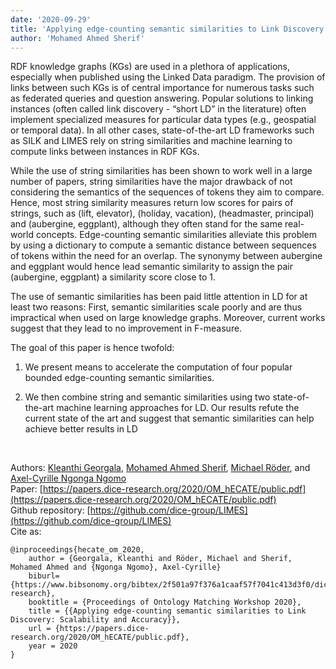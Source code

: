 ```yaml
---
date: '2020-09-29'
title: 'Applying edge-counting semantic similarities to Link Discovery: Scalability and Accuracy (OM-2020 - Long technical paper)'
author: 'Mohamed Ahmed Sherif'
---
```



RDF knowledge graphs (KGs) are used in a plethora of applications, especially when published using the Linked Data paradigm. The provision of links between such KGs is of central importance for numerous tasks such as federated queries and question answering. Popular solutions to linking instances (often called link discovery - “short LD” in the literature) often implement specialized measures for particular data types (e.g., geospatial or temporal data). In all other cases, state-of-the-art LD frameworks such as SILK and LIMES rely on string similarities and machine learning to compute links between instances in RDF KGs.

  

While the use of string similarities has been shown to work well in a large number of papers, string similarities have the major drawback of not considering the semantics of the sequences of tokens they aim to compare. Hence, most string similarity measures return low scores for pairs of strings, such as (lift, elevator), (holiday, vacation), (headmaster, principal) and (aubergine, eggplant), although they often stand for the same real-world concepts. Edge-counting semantic similarities alleviate this problem by using a dictionary to compute a semantic distance between sequences of tokens within the need for an overlap. The synonymy between aubergine and eggplant would hence lead semantic similarity to assign the pair (aubergine, eggplant) a similarity score close to 1.

The use of semantic similarities has been paid little attention in LD for at least two reasons: First, semantic similarities scale poorly and are thus impractical when used on large knowledge graphs. Moreover, current works suggest that they lead to no improvement in F-measure.

The goal of this paper is hence twofold:

1.  We present means to accelerate the computation of four popular bounded edge-counting semantic similarities.
    
2.  We then combine string and semantic similarities using two state-of-the-art machine learning approaches for LD. Our results refute the current state of the art and suggest that semantic similarities can help achieve better results in LD

<br />

Authors: [Kleanthi Georgala](https://dice-research.org/KleanthiGeorgala), [Mohamed Ahmed Sherif](https://dice-research.org/MohamedAhmedSherif), [Michael Röder](https://dice-research.org/MichaelRoeder), and [Axel-Cyrille Ngonga Ngomo](https://dice-research.org/AxelCyrilleNgongaNgomo)  
Paper: [https://papers.dice-research.org/2020/OM_hECATE/public.pdf](https://papers.dice-research.org/2020/OM_hECATE/public.pdf)  
Github repository: [https://github.com/dice-group/LIMES](https://github.com/dice-group/LIMES)  
Cite as:

    @inproceedings{hecate_om_2020,
        author = {Georgala, Kleanthi and Röder, Michael and Sherif, Mohamed Ahmed and {Ngonga Ngomo}, Axel-Cyrille}
        biburl={https://www.bibsonomy.org/bibtex/2f501a97f376a1caaf57f7041c413d3f0/dice-research},
        booktitle = {Proceedings of Ontology Matching Workshop 2020},
        title = {{Applying edge-counting semantic similarities to Link Discovery: Scalability and Accuracy}},
        url = {https://papers.dice-research.org/2020/OM_hECATE/public.pdf},
        year = 2020
    }
